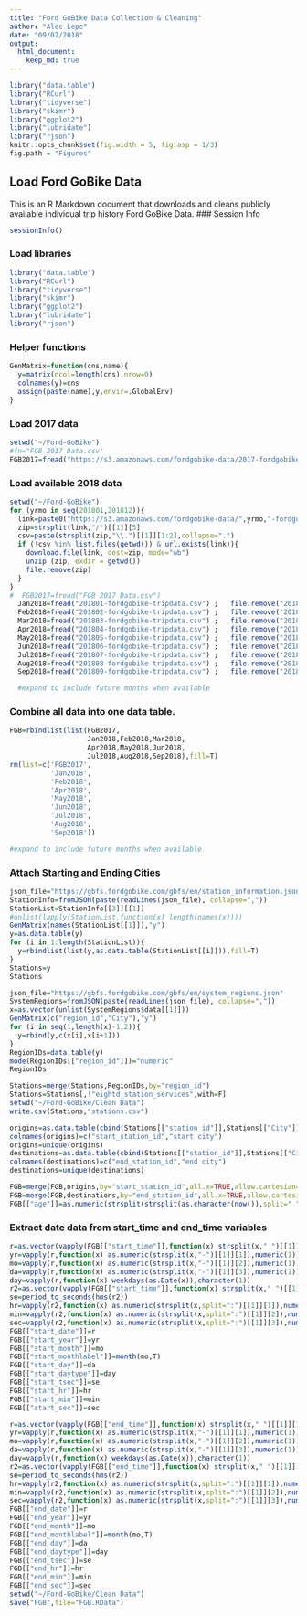 ```yaml
---
title: "Ford GoBike Data Collection & Cleaning"
author: "Alec Lepe"
date: "09/07/2018"
output: 
  html_document:
    keep_md: true
---
```

```r
library("data.table")
library("RCurl")
library("tidyverse")
library("skimr")
library("ggplot2")
library("lubridate")
library("rjson")
knitr::opts_chunk$set(fig.width = 5, fig.asp = 1/3)
fig.path = "Figures"
```
## Load Ford GoBike Data
This is an R Markdown document that downloads and cleans publicly available individual trip history Ford GoBike Data.
### Session Info
```r
sessionInfo()
```
### Load libraries
```r
library("data.table")
library("RCurl")
library("tidyverse")
library("skimr")
library("ggplot2")
library("lubridate")
library("rjson")
```
### Helper functions
``` r
GenMatrix=function(cns,name){
  y=matrix(ncol=length(cns),nrow=0)
  colnames(y)=cns
  assign(paste(name),y,envir=.GlobalEnv)
}
```
### Load 2017 data
```r
setwd("~/Ford-GoBike")
#fn="FGB 2017 Data.csv"
FGB2017=fread("https://s3.amazonaws.com/fordgobike-data/2017-fordgobike-tripdata.csv")
```
### Load available 2018 data
```r
setwd("~/Ford-GoBike")
for (yrmo in seq(201801,201812)){
  link=paste0("https://s3.amazonaws.com/fordgobike-data/",yrmo,"-fordgobike-tripdata.csv.zip")
  zip=strsplit(link,"/")[[1]][5]
  csv=paste(strsplit(zip,"\\.")[[1]][1:2],collapse=".")
  if (!csv %in% list.files(getwd()) & url.exists(link)){
    download.file(link, dest=zip, mode="wb") 
    unzip (zip, exdir = getwd())
    file.remove(zip)
  }
}
#  FGB2017=fread("FGB 2017 Data.csv")
  Jan2018=fread("201801-fordgobike-tripdata.csv") ;   file.remove("201801-fordgobike-tripdata.csv")
  Feb2018=fread("201802-fordgobike-tripdata.csv") ;   file.remove("201802-fordgobike-tripdata.csv")
  Mar2018=fread("201803-fordgobike-tripdata.csv") ;   file.remove("201803-fordgobike-tripdata.csv")
  Apr2018=fread("201804-fordgobike-tripdata.csv") ;   file.remove("201804-fordgobike-tripdata.csv")
  May2018=fread("201805-fordgobike-tripdata.csv") ;   file.remove("201805-fordgobike-tripdata.csv")
  Jun2018=fread("201806-fordgobike-tripdata.csv") ;   file.remove("201806-fordgobike-tripdata.csv")
  Jul2018=fread("201807-fordgobike-tripdata.csv") ;   file.remove("201807-fordgobike-tripdata.csv")
  Aug2018=fread("201808-fordgobike-tripdata.csv") ;   file.remove("201808-fordgobike-tripdata.csv")
  Sep2018=fread("201809-fordgobike-tripdata.csv") ;   file.remove("201809-fordgobike-tripdata.csv")

  #expand to include future months when available
```
### Combine all data into one data table.
```r
FGB=rbindlist(list(FGB2017,
                   Jan2018,Feb2018,Mar2018,
                   Apr2018,May2018,Jun2018,
                   Jul2018,Aug2018,Sep2018),fill=T)
rm(list=c('FGB2017',
          'Jan2018',
          'Feb2018',
          'Apr2018',
          'May2018',
          'Jun2018',
          'Jul2018',
          'Aug2018',
          'Sep2018'))

#expand to include future months when available
```
### Attach Starting and Ending Cities
```r
json_file="https://gbfs.fordgobike.com/gbfs/en/station_information.json"
StationInfo=fromJSON(paste(readLines(json_file), collapse=","))
StationList=StationInfo[[3]][[1]]
#unlist(lapply(StationList,function(x) length(names(x))))
GenMatrix(names(StationList[[1]]),"y")
y=as.data.table(y)
for (i in 1:length(StationList)){
  y=rbindlist(list(y,as.data.table(StationList[[i]])),fill=T)
}
Stations=y
Stations

json_file="https://gbfs.fordgobike.com/gbfs/en/system_regions.json"
SystemRegions=fromJSON(paste(readLines(json_file), collapse=","))
x=as.vector(unlist(SystemRegions$data[[1]]))
GenMatrix(c("region_id","City"),"y")
for (i in seq(1,length(x)-1,2)){
  y=rbind(y,c(x[i],x[i+1]))
}
RegionIDs=data.table(y)
mode(RegionIDs[["region_id"]])="numeric"
RegionIDs

Stations=merge(Stations,RegionIDs,by="region_id")
Stations=Stations[,!"eightd_station_services",with=F]
setwd("~/Ford-GoBike/Clean Data")
write.csv(Stations,"stations.csv")

origins=as.data.table(cbind(Stations[["station_id"]],Stations[["City"]]))
colnames(origins)=c("start_station_id","start city")
origins=unique(origins)
destinations=as.data.table(cbind(Stations[["station_id"]],Stations[["City"]]))
colnames(destinations)=c("end_station_id","end city")
destinations=unique(destinations)

FGB=merge(FGB,origins,by="start_station_id",all.x=TRUE,allow.cartesian=TRUE)
FGB=merge(FGB,destinations,by="end_station_id",all.x=TRUE,allow.cartesian=TRUE)
FGB[["age"]]=as.numeric(strsplit(strsplit(as.character(now()),split=" ")[[1]][1],"-")[[1]][1])-FGB[["member_birth_year"]]
```
### Extract date data from start_time and end_time variables
```r
r=as.vector(vapply(FGB[["start_time"]],function(x) strsplit(x," ")[[1]][1],character(1)))
yr=vapply(r,function(x) as.numeric(strsplit(x,"-")[[1]][1]),numeric(1))
mo=vapply(r,function(x) as.numeric(strsplit(x,"-")[[1]][2]),numeric(1))
da=vapply(r,function(x) as.numeric(strsplit(x,"-")[[1]][3]),numeric(1))
day=vapply(r,function(x) weekdays(as.Date(x)),character(1))
r2=as.vector(vapply(FGB[["start_time"]],function(x) strsplit(x," ")[[1]][2],character(1)))
se=period_to_seconds(hms(r2))
hr=vapply(r2,function(x) as.numeric(strsplit(x,split=":")[[1]][1]),numeric(1))
min=vapply(r2,function(x) as.numeric(strsplit(x,split=":")[[1]][2]),numeric(1))
sec=vapply(r2,function(x) as.numeric(strsplit(x,split=":")[[1]][3]),numeric(1))
FGB[["start_date"]]=r
FGB[["start_year"]]=yr
FGB[["start_month"]]=mo
FGB[["start_monthlabel"]]=month(mo,T)
FGB[["start_day"]]=da
FGB[["start_daytype"]]=day
FGB[["start_tsec"]]=se
FGB[["start_hr"]]=hr
FGB[["start_min"]]=min
FGB[["start_sec"]]=sec

r=as.vector(vapply(FGB[["end_time"]],function(x) strsplit(x," ")[[1]][1],character(1)))
yr=vapply(r,function(x) as.numeric(strsplit(x,"-")[[1]][1]),numeric(1))
mo=vapply(r,function(x) as.numeric(strsplit(x,"-")[[1]][2]),numeric(1))
da=vapply(r,function(x) as.numeric(strsplit(x,"-")[[1]][3]),numeric(1))
day=vapply(r,function(x) weekdays(as.Date(x)),character(1))
r2=as.vector(vapply(FGB[["end_time"]],function(x) strsplit(x," ")[[1]][2],character(1)))
se=period_to_seconds(hms(r2))
hr=vapply(r2,function(x) as.numeric(strsplit(x,split=":")[[1]][1]),numeric(1))
min=vapply(r2,function(x) as.numeric(strsplit(x,split=":")[[1]][2]),numeric(1))
sec=vapply(r2,function(x) as.numeric(strsplit(x,split=":")[[1]][3]),numeric(1))
FGB[["end_date"]]=r
FGB[["end_year"]]=yr
FGB[["end_month"]]=mo
FGB[["end_monthlabel"]]=month(mo,T)
FGB[["end_day"]]=da
FGB[["end_daytype"]]=day
FGB[["end_tsec"]]=se
FGB[["end_hr"]]=hr
FGB[["end_min"]]=min
FGB[["end_sec"]]=sec
setwd("~/Ford-GoBike/Clean Data")
save("FGB",file="FGB.RData")
```
